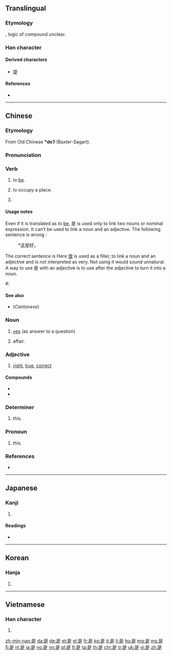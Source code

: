 {{also|昰}}
==Translingual==
{{stroke order|strokes=9}}
{{stroke order|type=animate}}

===Etymology===
{{Han etyl}}
{{Han compound|早|止|ls=ic}}, logic of compound unclear.

===Han character===
{{Han char|rn=72|rad=日|as=05|sn=9|four=6080<sub>1</sub>|canj=日一卜人 (AMYO)|ids=⿱[[日]]⿱[[一]][[龰]]}}

====Derived characters====
* [[提]]

====References====
* {{Han ref|kx=0493.260|dkj=13859|dj=0858.060|hdz=21497.050|uh=662F|ud=26159|bh=AC4F|bd=44111}}

----

==Chinese==
{{zh-forms}}

===Etymology===
From Old Chinese '''*deʔ''' (Baxter-Sagart).

===Pronunciation===
{{zh-pron
|m=shì
|c=si6
|h=pfs=shì
|mn=sī
|w=3zr
|ma=zh-shì.ogg
|cat=v,n
}}

===Verb===
{{zh-verb}}

# {{context|Beginning Mandarin|copulative|lang=zh|sort=shi4}} to [[be]]. 
#: {{zh-usex|泰晤士河 是 ^英國 第二 長 的 河流。|The River Thames '''is''' the second longest river in the UK.}}
#: {{zh-usex|我 '''是''' 老師|I '''am''' a teacher}}
#: {{zh-usex|我 '''是''' 中國人|I '''am''' Chinese.}}
# to occupy a place.
#: {{zh-usex|到處 都 是|to '''be''' everywhere}}
#: {{zh-usex|房子 前面 是 禾場。|The threshing floor '''is''' in front of the house.}}
# {{non-gloss definition|A syntactic marker for [[emphasis]].}}
#: {{zh-usex|我 是 昨天 買 的 票。|It '''was''' yesterday when I bought the ticket.}}

====Usage notes====
Even if it is translated as to [[be]], 是 is used only to link two nouns or nominal expression.
{{zh-usex|我 '''是''' 老師|I '''am''' a teacher}}
{{zh-usex|泰晤士河 是 ^英國 第二 長 的 河流。|The River Thames '''is''' the second longest river in the UK.}}
It can't be used to link a noun and an adjective. The following sentence is wrong : 
: *这是好。
The correct sentence is
{{zh-usex|這 '''很''' 好|This '''is (very)''' good}}
Here [[很]] is used as a filler, to link a noun and an adjective and is not interpreted as very. Not using it would sound unnatural.
A way to use 是 with an adjective is to use {{zh-l|的}} after the adjective to turn it into a noun.
#: {{zh-usex|那 只 猫 '''是''' 黑 的|This cat is black (This cat is a black one)}}

====See also====
* (''Cantonese'') {{zh-l|係/系}}

===Noun===
{{zh-noun}}

# [[yes]] (as answer to a question)
# {{lb|zh|archaic}} affair.
#: {{zh-usex|共 商 國 是|to discuss national '''affairs'''}}

===Adjective===
{{zh-adj}}

# [[right]], [[true]], [[correct]]

====Compounds====
* {{zh-l|是否}}
* {{zh-l|是非}}

===Determiner===
{{zh-det}}

# {{lb|zh|archaic}} this.
#: {{zh-usex|是日|this day}}

===Pronoun===
{{zh-pronoun}}

# {{lb|zh|archaic}} this.
#: {{zh-usex|是 可 忍 ， 孰 不 可 忍 ？|If '''this''' can be tolerated, what cannot?}}

===References===
* {{cite web
| url = http://www.mdbg.net/chindict/chindict.php?page=worddict&wdrst=0&wdqb=是
| title = 是
| work = MDBG English to Chinese dictionary ( Based on CC-CEDICT )
| language = Mandarin/English
}}

----

==Japanese==

===Kanji===
{{ja-kanji|grade=c|rs=日05}}

# {{defn|lang=ja|sort=日05}}

====Readings====
* {{ja-readings|on=[[ぜ]] (ze), [[し]] (shi)|kun=[[これ]] (kore), [[この]] (kono), [[ここ]] (koko)}}

----

==Korean==

===Hanja===
{{ko-hanja|hangeul=시|eumhun=바를|rv=|mr=si|y=si}}

# {{defn|lang=ko|sort=日05}}

----

==Vietnamese==

===Han character===
{{vi-hantu|[[thị]]|rs=日05}}

# {{defn|lang=vi|sort=日05}}

[[zh-min-nan:是]]
[[da:是]]
[[de:是]]
[[et:是]]
[[el:是]]
[[fr:是]]
[[ko:是]]
[[it:是]]
[[li:是]]
[[hu:是]]
[[mg:是]]
[[ms:是]]
[[fj:是]]
[[nl:是]]
[[ja:是]]
[[no:是]]
[[nn:是]]
[[pl:是]]
[[fi:是]]
[[ta:是]]
[[th:是]]
[[chr:是]]
[[tr:是]]
[[uk:是]]
[[vi:是]]
[[zh:是]]